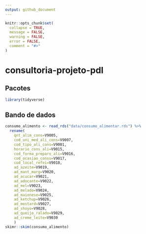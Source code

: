 ```yaml
---
output: github_document
---
```


<!-- README.md is generated from README.Rmd. Please edit that file -->

```r
knitr::opts_chunk$set(
  collapse = TRUE,
  message = FALSE,
  warning = FALSE,
  error = FALSE,
  comment = "#>"
)
```

# consultoria-projeto-pdl

## Pacotes
```r
library(tidyverse)
```

## Bando de dados

```r
consumo_alimento <- read_rds("data/consumo_alimentar.rds") %>% 
  rename(
    qnt_alim_cons=V9005,
    cod_uni_med_ali_cons=V9007,
    cod_tipo_ali_cons=V9001,
    horario_cons_ali=V9015,
    cod_forma_preparo_ali=V9016,
    cod_ocasiao_consu=V9017,
    cod_local_refei=V9018,
    ad_azeite=V9019,
    ad_mant_marg=V9020,
    ad_acucar=V9021,
    ad_adocante=V9022,
    ad_mel=V9023,
    ad_melado=V9024,
    ad_maionese=V9025,
    ad_ketchup=V9026,
    ad_mostard=V9027,
    ad_shoyo=V9028,
    ad_queijo_ralado=V9029,
    ad_creme_leite=V9030
    )
skimr::skim(consumo_alimento)
```


